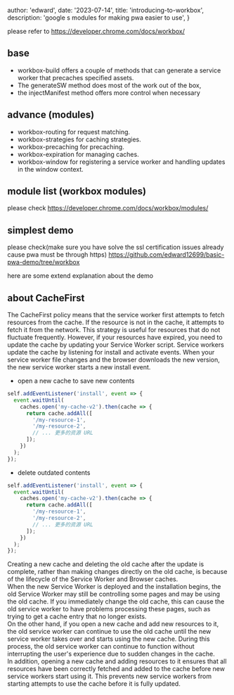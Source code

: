 
  author: 'edward',
  date: '2023-07-14',
  title: 'introducing-to-workbox',
  description:
    'google s modules for making pwa easier to use',
}



please refer to https://developer.chrome.com/docs/workbox/


## base
* workbox-build offers a couple of methods that can generate a service worker that precaches specified assets. 
* The generateSW method does most of the work out of the box, 
* the injectManifest method offers more control when necessary

## advance (modules)

* workbox-routing for request matching.
* workbox-strategies for caching strategies.
* workbox-precaching for precaching.
* workbox-expiration for managing caches.
* workbox-window for registering a service worker and handling updates in the window context.


## module list  (workbox modules)
please check 
https://developer.chrome.com/docs/workbox/modules/


## simplest demo 

please check(make sure you have solve the ssl certification issues already cause pwa must be through https)
https://github.com/edward12699/basic-pwa-demo/tree/workbox


here are some extend explanation about the demo 


## about  CacheFirst 

The CacheFirst policy means that the service worker first attempts to fetch resources from the cache. If the resource is not in the cache, it attempts to fetch it from the network. This strategy is useful for resources that do not fluctuate frequently.  However, if your resources have expired, you need to update the cache by updating your Service Worker script. Service workers update the cache by listening for install and activate events. When your service worker file changes and the browser downloads the new version, the new service worker starts a new install event.


* open a new cache to save new contents
```js
self.addEventListener('install', event => {
  event.waitUntil(
    caches.open('my-cache-v2').then(cache => {
      return cache.addAll([
        '/my-resource-1',
        '/my-resource-2',
        // ... 更多的资源 URL
      ]);
    })
  );
});

```

* delete outdated contents

```js
self.addEventListener('install', event => {
  event.waitUntil(
    caches.open('my-cache-v2').then(cache => {
      return cache.addAll([
        '/my-resource-1',
        '/my-resource-2',
        // ... 更多的资源 URL
      ]);
    })
  );
});

```

Creating a new cache and deleting the old cache after the update is complete, rather than making changes directly on the old cache, is because of the lifecycle of the Service Worker and Browser caches.<br/>
When the new Service Worker is deployed and the installation begins, the old Service Worker may still be controlling some pages and may be using the old cache. If you immediately change the old cache, this can cause the old service worker to have problems processing these pages, such as trying to get a cache entry that no longer exists. <br/>
On the other hand, if you open a new cache and add new resources to it, the old service worker can continue to use the old cache until the new service worker takes over and starts using the new cache. During this process, the old service worker can continue to function without interrupting the user's experience due to sudden changes in the cache.<br/>
In addition, opening a new cache and adding resources to it ensures that all resources have been correctly fetched and added to the cache before new service workers start using it. This prevents new service workers from starting attempts to use the cache before it is fully updated.<br/>










